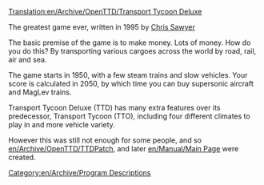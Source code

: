 [[Translation:en/Archive/OpenTTD/Transport Tycoon Deluxe]]
[[Category:en/Archive/Program Descriptions]]

The greatest game ever, written in 1995 by [http://www.chrissawyer.com Chris Sawyer]

The basic premise of the game is to make money. Lots of money.
How do you do this? By transporting various cargoes across the world by road, rail, air and sea.

The game starts in 1950, with a few steam trains and slow vehicles. Your score is calculated in 2050, by which time you can buy supersonic aircraft and MagLev trains.

Transport Tycoon Deluxe (TTD) has many extra features over its predecessor, Transport Tycoon (TTO), including four different climates to play in and more vehicle variety.

However this was still not enough for some people, and so [[en/Archive/OpenTTD/TTDPatch]], and later [[en/Manual/Main Page]] were created.